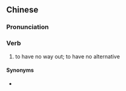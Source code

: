 {{also|没奈何}}
==Chinese==
{{zh-forms|s=没奈何|type=12}}

===Pronunciation===
{{zh-pron
|m=mònàihé
|cat=v
}}

===Verb===
{{zh-verb}}

# to have no way out; to have no alternative

====Synonyms====
* {{zh-l|無可奈何}}